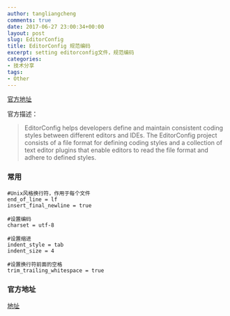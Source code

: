 ```yaml
---
author: tangliangcheng
comments: true
date: 2017-06-27 23:00:34+00:00
layout: post
slug: EditorConfig
title: EditorConfig 规范编码
excerpt: setting editorconfig文件，规范编码
categories:
- 技术分享
tags:
- Other
---
```



[官方地址](http://editorconfig.org/)

官方描述：
> EditorConfig helps developers define and maintain consistent coding styles between different editors and IDEs. The EditorConfig project consists of a file format for defining coding styles and a collection of text editor plugins that enable editors to read the file format and adhere to defined styles. 

### 常用

```shell
#Unix风格换行符，作用于每个文件
end_of_line = lf 
insert_final_newline = true

#设置编码
charset = utf-8

#设置缩进
indent_style = tab
indent_size = 4

#设置换行符前面的空格
trim_trailing_whitespace = true
```

### 官方地址

[地址](https://editorconfig.org/)
